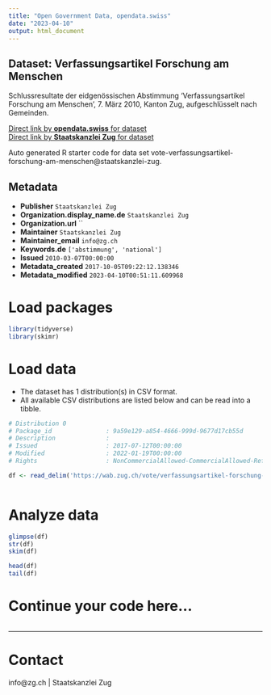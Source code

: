 ```yaml
---
title: "Open Government Data, opendata.swiss"
date: "2023-04-10"
output: html_document
---
```


## Dataset: Verfassungsartikel Forschung am Menschen

Schlussresultate der eidgenössischen Abstimmung 'Verfassungsartikel Forschung am Menschen', 7. März 2010, Kanton Zug, aufgeschlüsselt nach Gemeinden.

[Direct link by **opendata.swiss** for dataset](https://opendata.swiss/de/dataset/verfassungsartikel-forschung-am-menschen)<br>
[Direct link by **Staatskanzlei Zug** for dataset](https://wab.zug.ch/vote/verfassungsartikel-forschung-am-menschen/data)

Auto generated R starter code for data set vote-verfassungsartikel-forschung-am-menschen@staatskanzlei-zug.

## Metadata

- **Publisher** `Staatskanzlei Zug`
- **Organization.display_name.de** `Staatskanzlei Zug`
- **Organization.url** ``
- **Maintainer** `Staatskanzlei Zug`
- **Maintainer_email** `info@zg.ch`
- **Keywords.de** `['abstimmung', 'national']`
- **Issued** `2010-03-07T00:00:00`
- **Metadata_created** `2017-10-05T09:22:12.138346`
- **Metadata_modified** `2023-04-10T00:51:11.609968`


# Load packages

```r

library(tidyverse)
library(skimr)

```

# Load data

-   The dataset has 1 distribution(s) in CSV format.
-   All available CSV distributions are listed below and can be read into a tibble.

```r

# Distribution 0
# Package_id               : 9a59e129-a854-4666-999d-9677d17cb55d
# Description              : 
# Issued                   : 2017-07-12T00:00:00
# Modified                 : 2022-01-19T00:00:00
# Rights                   : NonCommercialAllowed-CommercialAllowed-ReferenceRequired

df <- read_delim('https://wab.zug.ch/vote/verfassungsartikel-forschung-am-menschen/data-csv')



```

# Analyze data

```r

glimpse(df)
str(df)
skim(df)

head(df)
tail(df)

```

# Continue your code here...

```r

```

------------------------------------------------------------------------

# Contact

info@zg.ch | Staatskanzlei Zug
